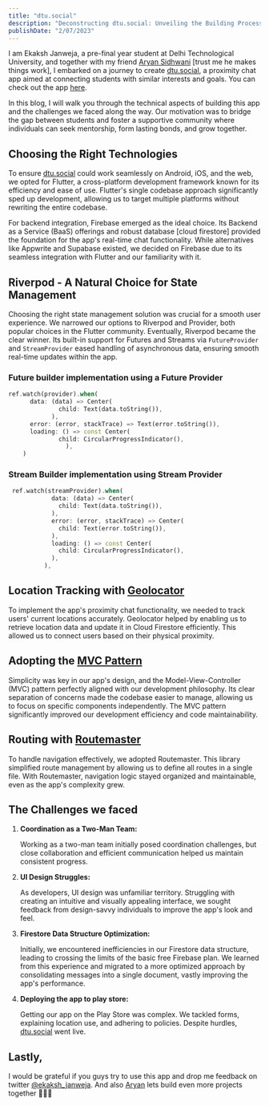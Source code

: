 ```yaml
---
title: "dtu.social"
description: "Deconstructing dtu.social: Unveiling the Building Process"
publishDate: "2/07/2023"
---
```



<MyComponent />

I am Ekaksh Janweja, a pre-final year student at Delhi Technological University, and together with my friend [Aryan Sidhwani](https://www.linkedin.com/in/aryan-sidhwani/) \[trust me he makes things work\], I embarked on a journey to create [dtu.social](http://dtu.social), a proximity chat app aimed at connecting students with similar interests and goals. You can check out the app [here](https://play.google.com/store/apps/details?id=com.app.dtusocial).

In this blog, I will walk you through the technical aspects of building this app and the challenges we faced along the way. Our motivation was to bridge the gap between students and foster a supportive community where individuals can seek mentorship, form lasting bonds, and grow together.

## **Choosing the Right Technologies**

To ensure [dtu.social](http://dtu.social) could work seamlessly on Android, iOS, and the web, we opted for Flutter, a cross-platform development framework known for its efficiency and ease of use. Flutter's single codebase approach significantly sped up development, allowing us to target multiple platforms without rewriting the entire codebase.

For backend integration, Firebase emerged as the ideal choice. Its Backend as a Service (BaaS) offerings and robust database \[cloud firestore\] provided the foundation for the app's real-time chat functionality. While alternatives like Appwrite and Supabase existed, we decided on Firebase due to its seamless integration with Flutter and our familiarity with it.

## **Riverpod - A Natural Choice for State Management**

Choosing the right state management solution was crucial for a smooth user experience. We narrowed our options to Riverpod and Provider, both popular choices in the Flutter community. Eventually, Riverpod became the clear winner. Its built-in support for Futures and Streams via `FutureProvider` and `StreamProvider` eased handling of asynchronous data, ensuring smooth real-time updates within the app.

### Future builder implementation using a Future Provider

```dart
ref.watch(provider).when(
      data: (data) => Center(
              child: Text(data.toString()),
            ),
      error: (error, stackTrace) => Text(error.toString()),
      loading: () => const Center(
              child: CircularProgressIndicator(),
                ),
    )
```

### Stream Builder implementation using Stream Provider

```dart
 ref.watch(streamProvider).when(
            data: (data) => Center(
              child: Text(data.toString()),
            ),
            error: (error, stackTrace) => Center(
              child: Text(error.toString()),
            ),
            loading: () => const Center(
              child: CircularProgressIndicator(),
            ),
          ),
```

## **Location Tracking with** [**Geolocator**](https://pub.dev/packages/geolocator)

To implement the app's proximity chat functionality, we needed to track users' current locations accurately. Geolocator helped by enabling us to retrieve location data and update it in Cloud Firestore efficiently. This allowed us to connect users based on their physical proximity.

## **Adopting the** [**MVC Pattern**](https://rohaaan.hashnode.dev/mastering-the-mvc-pattern-in-flutter-a-guide-to-better-code-organization)

Simplicity was key in our app's design, and the Model-View-Controller (MVC) pattern perfectly aligned with our development philosophy. Its clear separation of concerns made the codebase easier to manage, allowing us to focus on specific components independently. The MVC pattern significantly improved our development efficiency and code maintainability.

## **Routing with** [**Routemaster**](https://pub.dev/packages/routemaster)

To handle navigation effectively, we adopted Routemaster. This library simplified route management by allowing us to define all routes in a single file. With Routemaster, navigation logic stayed organized and maintainable, even as the app's complexity grew.

## The Challenges we faced

1. **Coordination as a Two-Man Team:**

   Working as a two-man team initially posed coordination challenges, but close collaboration and efficient communication helped us maintain consistent progress.

2. **UI Design Struggles:**

   As developers, UI design was unfamiliar territory. Struggling with creating an intuitive and visually appealing interface, we sought feedback from design-savvy individuals to improve the app's look and feel.

3. **Firestore Data Structure Optimization:**

   Initially, we encountered inefficiencies in our Firestore data structure, leading to crossing the limits of the basic free Firebase plan. We learned from this experience and migrated to a more optimized approach by consolidating messages into a single document, vastly improving the app's performance.

4. **Deploying the app to play store:**

   Getting our app on the Play Store was complex. We tackled forms, explaining location use, and adhering to policies. Despite hurdles, [dtu.social](http://dtu.social) went live.

## Lastly,

I would be grateful if you guys try to use this app and drop me feedback on twitter [@ekaksh_janweja](https://twitter.com/ekaksh_janweja). And also [Aryan](https://www.linkedin.com/in/aryan-sidhwani/) lets build even more projects together 🚀🚀🚀
